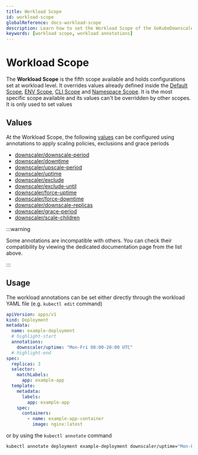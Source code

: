 ```yaml
---
title: Workload Scope
id: workload-scope
globalReference: docs-workload-scope
description: Learn how to set the Workload Scope of the GoKubeDownscaler
keywords: [workload scope, workload annotations]
---
```



# Workload Scope

The **Workload Scope** is the fifth scope available and holds configurations set at workload level.
It overrides values already defined inside the
[Default Scope](ref:docs-default-scope), [ENV Scope](ref:docs-env-scope), [CLI Scope](ref:docs-cli-scope)
and [Namespace Scope](ref:docs-namespace-scope).
It is the most specific scope available and its values can't be overridden by other scopes.
It is only used to set values

<HierarchyDiagram highlight="e" />

## Values

At the Workload Scope, the following [values](ref:docs-values) can be configured using annotations to apply
scaling policies, exclusions and grace periods

- [downscaler/downscale-period](ref:docs-values#downscale-period)
- [downscaler/downtime](ref:docs-values#downtime)
- [downscaler/upscale-period](ref:docs-values#upscale-period)
- [downscaler/uptime](ref:docs-values#uptime)
- [downscaler/exclude](ref:docs-values#exclude)
- [downscaler/exclude-until](ref:docs-values#exclude-until)
- [downscaler/force-uptime](ref:docs-values#force-uptime)
- [downscaler/force-downtime](ref:docs-values#force-downtime)
- [downscaler/downscale-replicas](ref:docs-values#downscale-replicas)
- [downscaler/grace-period](ref:docs-values#grace-period)
- [downscaler/scale-children](ref:docs-values#scale-children)

:::warning

Some annotations are incompatible with others.
You can check their compatibility by viewing the dedicated documentation page from the list above.

:::

## Usage

The workload annotations can be set either directly through the workload YAML file (e.g. `kubectl edit` command)

```yaml title="example-deployment.yaml"
apiVersion: apps/v1
kind: Deployment
metadata:
  name: example-deployment
  # highlight-start
  annotations:
    downscaler/uptime: "Mon-Fri 08:00-20:00 UTC"
  # highlight-end
spec:
  replicas: 3
  selector:
    matchLabels:
      app: example-app
  template:
    metadata:
      labels:
        app: example-app
    spec:
      containers:
        - name: example-app-container
          image: nginx:latest
```

or by using the `kubectl annotate` command

```bash
kubectl annotate deployment example-deployment downscaler/uptime="Mon-Fri 08:00-20:00 UTC"
```
